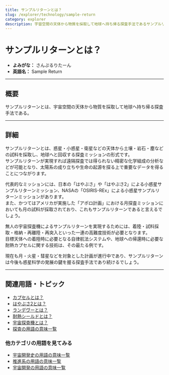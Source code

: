 ```yaml
---
title: サンプルリターンとは？
slug: /explorer/technology/sample-return
category: explorer
description: 宇宙空間の天体から物質を採取して地球へ持ち帰る探査手法であるサンプルリターンの意味・定義・内容について解説します。  
---
```



<Head>
  <script type="application/ld+json">
    {`{
      "@context": "https://schema.org",
      "@type": "DefinedTerm",
      "name": "サンプルリターン",
      "inDefinedTermSet": "https://www.space-portal.org",
      "termCode": "explorer/technology/sample-return",
      "description": "宇宙空間の天体から物質を採取して地球へ持ち帰る探査手法であるサンプルリターンの意味・定義・内容について解説します。  ",
      "url": "https://www.space-portal.org/docs/explorer/technology/sample-return"
    }`}
  </script>
</Head>

# サンプルリターンとは？

- **よみがな：** さんぷるりたーん  
- **英語名：** Sample Return  

---

## 概要

サンプルリターンとは、宇宙空間の天体から物質を採取して地球へ持ち帰る探査手法である。  

---

## 詳細

サンプルリターンとは、惑星・小惑星・衛星などの天体から土壌・岩石・塵などの試料を採取し、地球へと回収する探査ミッションの形式です。  
サンプルリターンが実現すれば遠隔探査では得られない精密な化学組成の分析などが可能となり、太陽系の成り立ちや生命の起源を探る上で重要なデータを得ることにつながります。  

代表的なミッションには、日本の「はやぶさ」や「はやぶさ2」による小惑星サンプルリターンミッション、NASAの「OSIRIS-REx」による小惑星サンプルリターンミッションがあります。  
また、かつてはアメリカが実施した「アポロ計画」における月探査ミッションにおいても月の試料が採取されており、これもサンプルリターンであると言えるでしょう。  

無人の宇宙探査機によるサンプルリターンを実現するためには、着陸・試料採取・格納・再離陸・再突入といった一連の高難度技術が必要となります。  
目標天体への着陸時に必要となる自律航法システムや、地球への帰還時に必要な耐熱カプセルに関する技術は、その最たる例です。  

現在も月・火星・彗星などを対象とした計画が進行中であり、サンプルリターンは今後も惑星科学の発展の鍵を握る探査手法であり続けるでしょう。  

---

## 関連用語・トピック

- [カプセルとは？](/docs/explorer/technology/capsule)
- [はやぶさ2とは？](/docs/explorer/mission/hayabusa2)
- [ランデヴーとは？](/docs/explorer/technology/rendezvous)
- [耐熱シールドとは？](/docs/explorer/technology/heat-shield)
- [宇宙探査機とは？](/docs/explorer/space-probe)
- [探査の用語の意味一覧](/docs/category/explorer)

### 他カテゴリの用語を見てみる
- [宇宙開発史の用語の意味一覧](/docs/category/history)
- [推進系の用語の意味一覧](/docs/category/propulsion)
- [宇宙開発の用語の意味一覧](/docs/category/glossary)